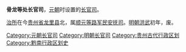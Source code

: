 '''骨龙等处长官司'''，[[元朝|元朝]]时设置的[[长官司|长官司]]。

[[治所|治所]]在今[[贵州省|贵州省]][[龙里县|龙里县]]北，属[[顺元等路军民安抚司|顺元等路军民安抚司]]。[[明朝|明朝]][[洪武|洪武]]初年，废。 

{{贵州行政区划小作品}}
{{DEFAULTSORT:G}}
[[Category:元朝长官司|Category:元朝长官司]]
[[Category:明朝长官司|Category:明朝长官司]]
[[Category:贵州古代行政区划|Category:贵州古代行政区划]]
[[Category:黔南行政区划史|Category:黔南行政区划史]]